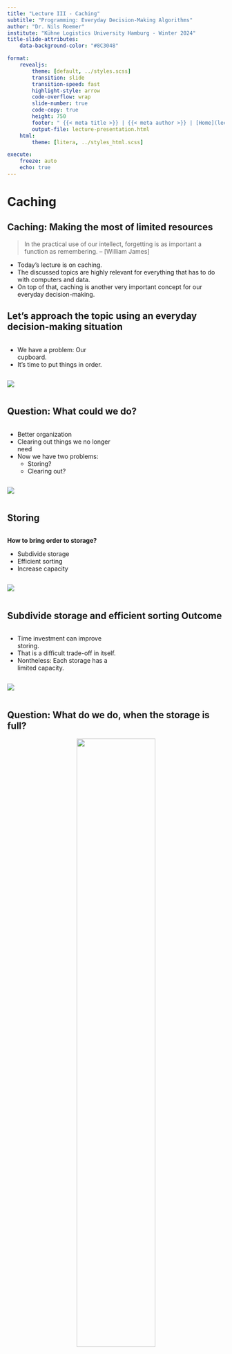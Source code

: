```yaml
---
title: "Lecture III - Caching"
subtitle: "Programming: Everyday Decision-Making Algorithms"
author: "Dr. Nils Roemer"
institute: "Kühne Logistics University Hamburg - Winter 2024"
title-slide-attributes:
    data-background-color: "#8C3048"

format:
    revealjs:
        theme: [default, ../styles.scss]
        transition: slide
        transition-speed: fast
        highlight-style: arrow
        code-overflow: wrap
        slide-number: true
        code-copy: true
        height: 750
        footer: " {{< meta title >}} | {{< meta author >}} | [Home](lecture-explore-exploit.qmd)"
        output-file: lecture-presentation.html
    html:
        theme: [litera, ../styles_html.scss]

execute:
    freeze: auto
    echo: true
---
```


# [Caching]{.flow} {.title}       

## Caching: Making the most of limited resources

:::{.incremental}
> In the practical use of our intellect, forgetting is as important a function as remembering.
> -- [William James]

- Today's lecture is on caching.
- The discussed topics are highly relevant for everything that has to do with computers and data.
- On top of that, caching is another very important concept for our everyday decision-making.
:::

## Let's approach the topic using an everyday decision-making situation
:::{.incremental}
::: {layout="[[50,50]]"}
::: {.column width="50%"}
- We have a problem: Our cupboard.
- It's time to put things in order.
:::
::: {.column width="50%"}
![](https://images.beyondsimulations.com/alg/Closet-1.png)
:::
:::
:::

## [Question:]{.question} What could we do?
:::{.incremental}
::: {layout="[[50,50]]"}
::: {.column width="50%"}
- Better organization
- Clearing out things we no longer need 
- Now we have two problems:
    - Storing?
    - Clearing out?
:::
::: {.column width="50%"}
![](https://images.beyondsimulations.com/alg/Closet-2.png)
:::
:::
:::

## Storing

:::{.incremental}
::: {layout="[[50,50]]"}
::: {.column width="50%"}
**How to bring order to storage?**

- Subdivide storage
- Efficient sorting
- Increase capacity
:::
::: {.column width="50%"}
![](https://images.beyondsimulations.com/alg/Closet-2.png)
:::
:::
:::

## Subdivide storage and efficient sorting Outcome
:::{.incremental}
::: {layout="[[50,50]]"}
::: {.column width="50%"}
- Time investment can improve storing.
- That is a difficult trade-off in itself.
- Nontheless: Each storage has a limited capacity.
:::
::: {.column width="50%"}
![](https://images.beyondsimulations.com/alg/Closet-2.png)
:::
:::
:::

## [Question:]{.question} What do we do, when the storage is full?

::: {style="text-align: center;"}

![](https://images.unsplash.com/photo-1640357154220-9775b0f31dec?q=80&w=2670&auto=format&fit=crop&ixlib=rb-4.0.3&ixid=M3wxMjA3fDB8MHxwaG90by1wYWdlfHx8fGVufDB8fHx8fA%3D%3D){width="60%"}

**We could increase the capacity**
:::

## But...
:::{.incremental}
::: {layout="[[50,50]]"}
::: {.column width="50%"}
- Increase capacity is costly.
- There is a trade-off between size and speed.
- Sooner or later, every storage will fill up if not cleared out.
:::
::: {.column width="50%"}
![](https://images.beyondsimulations.com/alg/Closet-3.png)
:::
:::
:::

## [Question:]{.question} What types of storages can you imagine that are affected by this?

:::{.incremental}
- Our cupboard
- Our computer (hard drive, RAM, cache, ...)
- Our brain?!
:::

## [Question:]{.question} What is the impact of a full storage?
:::{.incremental}
::: {layout="[[50,50]]"}
::: {.column width="50%"}
- Access speed drops significantly
- Processing time increases
- Overall performance decreases
:::
::: {.column width="50%"}
![](https://images.beyondsimulations.com/alg/Closet-3.png)
:::
:::
:::

## Now we see, why clearing out is so important

:::{.incremental}
- And that goes for our cupboard as well as for computers and other storages...
- But what stays and what goes?
:::

## [Question:]{.question} What replacement/eviction policies can you imagine?
    
:::{.incremental}
- Random Eviction
- First-In, First-Out (FIFO)
- Least Recently Used (LRU)
:::

## Once again, we can learn a lot from the computer sciences.

:::{.incremental}
**The evolution of computer memory**

- In the 1950s, computer science faced the same question…
- …and has faced it repeatedly since then.
- Processors have become faster and faster (Moore's Law).
- The demands on memory also grew.
:::

## CPU

:::{.incremental}
- The processor (CPU, Central Processing Unit) is central to a computer and is often referred to as the "brain" of the system.
- It executes instructions and performs calculations, to process data and run programs.
:::

## Problem: Access Time
:::{.incremental}
::: {style="text-align: center;"}
```mermaid
%%| echo: false
flowchart LR
    subgraph Memory
    A["Input Data"]
    end
    
    subgraph CPU
    B["Processing Data"]
    end
    
    subgraph Memory
    C["Output Data"]
    end
    
    A --> B --> C
    
    style Memory fill:white,stroke:#01579B,stroke-width:4px
    style CPU fill:white,stroke:#01579B,stroke-width:4px
    style Memory fill:white,stroke:#01579B,stroke-width:4px
    style A fill:white
    style B fill:white
    style C fill:white
```
:::

**Problem:** No matter how much faster the processor gets, if input data isn't available fast enough or can't be stored quickly enough, the system won't become faster overall.

[Question:]{.question} What is the solution?
:::

## Cache
:::{.incremental}
**Hierarchical memory pyramid for efficient data management**

- L1 Cache, directly on CPU, very fast access time.
- L2 Cache, between L1 and main memory.
- RAM memory.
- Mass Storage (hard drive).
- The whole memory system works like a library.
- Find an explanation here: https://www.techtarget.com/searchstorage/definition/cache
:::

## Cache - Size and Speed trade-off

::: {style="text-align: center;"}
![](https://i.imgur.com/suD65Rs.png){width="80%"}

**Registers are 10 million times faster than the hard drive!**
:::

## Library Principle

:::{.incremental}
::: {layout="[[50,50]]"}
::: {.column width="50%"}
- Library storage (5 million books, Mass Storage)
- Subject locations (100K books, RAM)
- Desk (5 borrowed books, L2)
- Short-term memory (L1)
:::
::: {.column width="50%"}
![](https://images.beyondsimulations.com/alg/Desk-1.png)
:::
:::
:::

# Library Principle

:::{.incremental}
::: {layout="[[50,50]]"}
::: {.column width="50%"}
- L1 and L2 cache only contain most necessary data.
- The same should apply to your desk. 
- Therefore, both must be cleared regularly.
:::
::: {.column width="50%"}
![](https://images.beyondsimulations.com/alg/Desk-2.png)
:::
:::
:::

## How to clear up?

:::{.incremental}
- Optimal: Clairvoyance
    - Store everything in the cache that will be needed
    - Delete everything from the cache that won't be needed
- [Question:]{.question} What is the problem with this strategy?
- Optimal strategy not achievable in reality
:::

## Realisable strategies?

:::{.incremental}
- Least recently used is the dominant strategy.
- Evicts the least recently accessed item from the cache when space is needed.
- Leads to much better performance on average than, for example, random eviction.
- [Question:]{.question} Why do you think least recently used is the better strategy?
:::

## Managerial and personal insights:

:::{.incremental}
- Let go of things you haven’t used in ages
- Keep things where they are used
- Both have been proven to contribute to a significant increase in productivity
:::

## Keeping things where they are used...

::: {style="text-align: center;"}

![](https://images.beyondsimulations.com/alg/Bed.png){width="40%"}

**Might be optimal, in a mathematical sense**
:::

## The strong limitations of caches make them a "security risk".

:::{.incremental}
- Denial-of-Service Attacks (DoS) attacks.
    - Cache Flooding
    - Cache Poisoning
- Overload a system with excessive requests or data.
- Causing it to slow down or crash.
- The system is forced to evict important data.
:::

## [Question:]{.question} Why are the findings about cache so important for humans?

## [Question:]{.question} Why are the findings about cache so important for humans?
>Your Brain is a Cache, Not a Database -[Joe Chrysler]

## Our brain has similar weaknesses

:::{.incremental}
**Productivity and creativity are negatively affected by:**

- Overload (too much)
- Exhaustion (too long)
- Context switching (interruption of "flow", 23 minutes to get back on track)
- Distraction (Cache Flooding)
- Fake News (Cache Poisoning)
- **This can lead to burnout.**


:::

## [Question:]{.question} What do you think should we do about it?

## Stolen Focus: Why You Can’t Pay Attention - Key Insights I 

:::{.incremental}
**Main Idea:**

- Modern life is eroding our ability to concentrate and engage deeply, with societal factors affecting personal focus.
- The reason for that has much to do with the way our brain works and how we interact with technology.
:::

## Stolen Focus: Why You Can’t Pay Attention - Key Insights II

:::{.incremental}
**Key Causes of Attention Loss:**

- Technology & Social Media: Designed to capture and keep attention, leading to fragmented focus.
- Constant Interruptions: Notifications and multitasking disrupt deep work and concentration.
- Environmental & Lifestyle Factors: Poor sleep, stress, and diet impact cognitive function.
:::

## Stolen Focus: Why You Can’t Pay Attention - Key Insights III

:::{.incremental}
**Consequences:**

- Reduced ability to think critically and creatively.
- Difficulty sustaining attention on meaningful tasks.
:::

## Stolen Focus: Why You Can’t Pay Attention - Key Insights IV

:::{.incremental}
**Solutions Suggested:**

- Limit screen time and practice "monotasking."
- Prioritize sleep, nutrition, and mindful habits.
:::
## Stolen Focus: Why You Can’t Pay Attention - Key Insights V

:::{.incremental}
::: {layout="[[50,50]]"}
::: {.column width="50%"}
- You can find a comprehensive summary on youtube.
- But even better: read the book!
:::
::: {.column width="50%"}
{{< video https://www.youtube.com/watch?v=DqlywBxYELw >}}
:::
:::
:::

## Stolen Focus: Why You Can’t Pay Attention - Book

::: {style="text-align: center;"}

![](https://m.media-amazon.com/images/I/71OfQycq2ZL._SL1500_.jpg){width="30%"}

:::

# Mitigation

:::{.incremental}
- Distraction can hardly be avoided in today’s world but can be mitigated. 
- This is particularly important for managers.
- This lecture is designed to raise your awareness of what you can do to keep your brain working efficiently.
:::

## Awareness I

:::{.incremental}
**Train awareness**

- Spotlight – immediate goals – Focus
- Starlight – medium-term goals – Wishes
- Daylight – long-term goals – Values
:::
## Awareness II

:::{.incremental}
- Prioritization
- Structure (Schedule)
- Breaks
- Enable flow (dedicated workspace, manage notifications, clear communication)
- Meditation & exercise
:::

# [Literature]{.flow} {.title}

## Interesting literature to start

- Christian, B., & Griffiths, T. (2016). Algorithms to live by: the computer science of human decisions. First international edition. New York, Henry Holt and Company.[^4]
- Ferguson, T.S. (1989) ‘Who solved the secretary problem?’, Statistical Science, 4(3). doi:10.1214/ss/1177012493. 

[^4]: The main inspiration for this lecture. Nils and I have read it and discussed it in depth, always wanting to translate it into a course.


## Books on Programming

- Downey, A. B. (2024). Think Python: How to think like a computer scientist (Third edition). O’Reilly. [Here](https://greenteapress.com/wp/think-python-3rd-edition/)
- Elter, S. (2021). Schrödinger programmiert Python: Das etwas andere Fachbuch (1. Auflage). Rheinwerk Verlag.

. . .

::: {.callout-note}
Think Python is a great book to start with. It's available online for free. Schrödinger Programmiert Python is a great alternative for German students, as it is a very playful introduction to programming with lots of examples.
::: 

## More Literature

For more interesting literature, take a look at the [literature list](../general/literature.qmd) of this course.